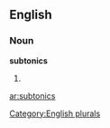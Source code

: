 ==English==

===Noun===
'''subtonics'''

# {{plural of|[[subtonic]]}}

[[Category:English plurals]]

[[ar:subtonics]]